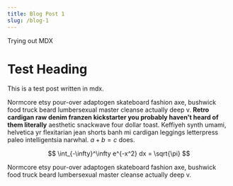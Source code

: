 ```yaml
---
title: Blog Post 1
slug: /blog-1
---
```


Trying out MDX

# Test Heading

This is a test post written in mdx.

Normcore etsy pour-over adaptogen skateboard fashion axe, bushwick food truck beard lumbersexual master cleanse actually deep v. **Retro cardigan raw denim franzen kickstarter you probably haven't heard of them literally** aesthetic snackwave four dollar toast. Keffiyeh synth umami, helvetica yr flexitarian jean shorts banh mi cardigan leggings letterpress paleo intelligentsia narwhal. $a+b=c$ does.

$$
\int_{-\infty}^\infty e^{-x^2} dx = \sqrt{\pi}
$$

Normcore etsy pour-over adaptogen skateboard fashion axe, bushwick food truck beard lumbersexual master cleanse actually deep v.
